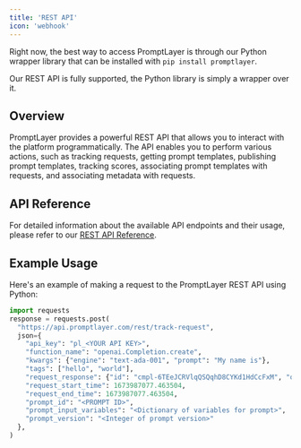 ```yaml
---
title: 'REST API'
icon: 'webhook'
---
```


Right now, the best way to access PromptLayer is through our Python wrapper library that can be installed with `pip install promptlayer`.

Our REST API is fully supported, the Python library is simply a wrapper over it. 

## Overview

PromptLayer provides a powerful REST API that allows you to interact with the platform programmatically. The API enables you to perform various actions, such as tracking requests, getting prompt templates, publishing prompt templates, tracking scores, associating prompt templates with requests, and associating metadata with requests.

## API Reference

For detailed information about the available API endpoints and their usage, please refer to our [REST API Reference](/reference/rest-api-reference).

## Example Usage

Here's an example of making a request to the PromptLayer REST API using Python:

```python
import requests
response = requests.post(
  "https://api.promptlayer.com/rest/track-request",
  json={
    "api_key": "pl_<YOUR API KEY>",
    "function_name": "openai.Completion.create",
    "kwargs": {"engine": "text-ada-001", "prompt": "My name is"},
    "tags": ["hello", "world"],
    "request_response": {"id": "cmpl-6TEeJCRVlqQSQqhD8CYKd1HdCcFxM", "object": "text_completion", "created": 1672425843, "model": "text-ada-001", "choices": [{"text": " advocacy\"My name is advocacy.", "index": 0, "logprobs": None, "finish_reason": "stop"}]},
    "request_start_time": 1673987077.463504,
    "request_end_time": 1673987077.463504,
    "prompt_id": "<PROMPT ID>",
    "prompt_input_variables": "<Dictionary of variables for prompt>",
    "prompt_version": "<Integer of prompt version>"
  },
)
